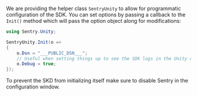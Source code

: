 We are providing the helper class `SentryUnity` to allow for programmatic configuration of the SDK. You can set options by passing a callback to the `Init()` method which will pass the option object along for modifications:

```csharp
using Sentry.Unity;

SentryUnity.Init(o =>
{
    o.Dsn = "___PUBLIC_DSN___";
    // Useful when setting things up to see the SDK logs in the Unity console.
    o.Debug = true;
});
```
<Note>

To prevent the SKD from initializing itself make sure to disable Sentry in the configuration window.

</Note>
